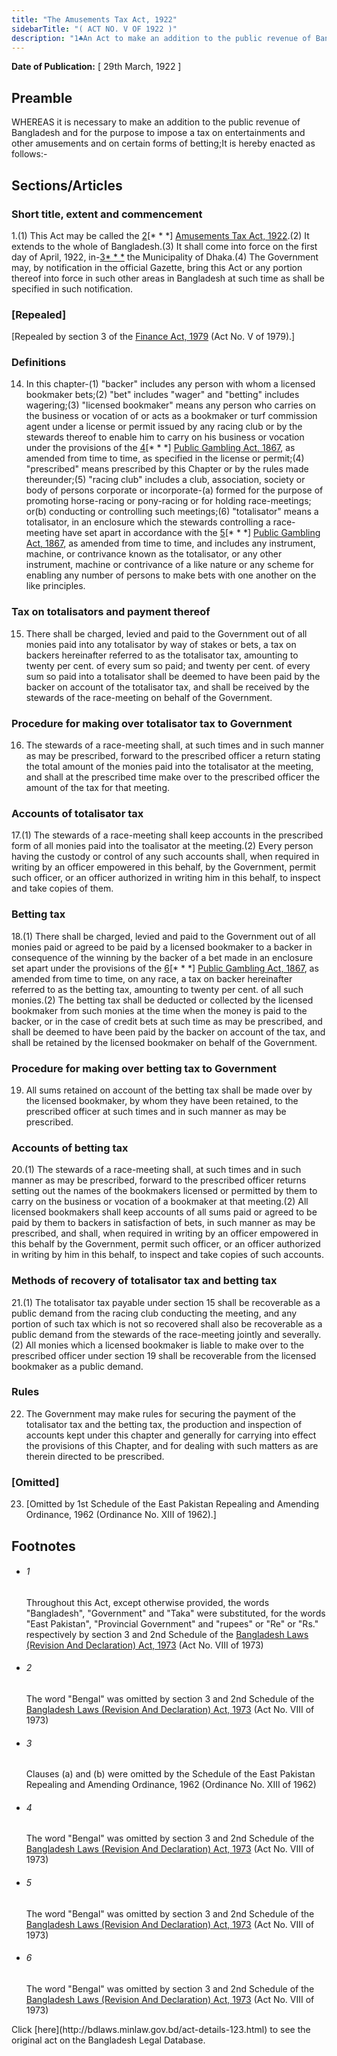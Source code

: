 ```yaml
---
title: "The Amusements Tax Act, 1922"
sidebarTitle: "( ACT NO. V OF 1922 )"
description: "1♣An Act to make an addition to the public revenue of Bangladesh and for that purpose to impose a tax on entertainments and other amusements and on certain forms of betting."
---
```


**Date of Publication:** [ 29th March, 1922 ]

## Preamble

WHEREAS it is necessary to make an addition to the public revenue of Bangladesh and for the purpose to impose a tax on entertainments and other amusements and on certain forms of betting;It is hereby enacted as follows:-

## Sections/Articles

### Short title, extent and commencement

1.(1) This Act may be called the [2](1)[\* \* \*] [Amusements Tax Act, 1922](/laws/act-123 "Amusements Tax Act, 1922").(2) It extends to the whole of Bangladesh.(3) It shall come into force on the first day of April, 1922, in-[3](2)[\* \* \*](c) the Municipality of Dhaka.(4) The Government may, by notification in the official Gazette, bring this Act or any portion thereof into force in such other areas in Bangladesh at such time as shall be specified in such notification.

### [Repealed]

[Repealed by section 3 of the [Finance Act, 1979](/laws/act-584 "Finance Act, 1979") (Act No. V of 1979).]

### Definitions

14. In this chapter-(1) "backer" includes any person with whom a licensed bookmaker bets;(2) "bet" includes "wager" and "betting" includes wagering;(3) "licensed bookmaker" means any person who carries on the business or vocation of or acts as a bookmaker or turf commission agent under a license or permit issued by any racing club or by the stewards thereof to enable him to carry on his business or vocation under the provisions of the [4](1)[\* \* \*] [Public Gambling Act, 1867](/laws/act-16 "Public Gambling Act, 1867"), as amended from time to time, as specified in the license or permit;(4) "prescribed" means prescribed by this Chapter or by the rules made thereunder;(5) "racing club" includes a club, association, society or body of persons corporate or incorporate-(a) formed for the purpose of promoting horse-racing or pony-racing or for holding race-meetings; or(b) conducting or controlling such meetings;(6) "totalisator" means a totalisator, in an enclosure which the stewards controlling a race-meeting have set apart in accordance with the [5](2)[\* \* \*] [Public Gambling Act, 1867](/laws/act-16 "Public Gambling Act, 1867"), as amended from time to time, and includes any instrument, machine, or contrivance known as the totalisator, or any other instrument, machine or contrivance of a like nature or any scheme for enabling any number of persons to make bets with one another on the like principles.

### Tax on totalisators and payment thereof

15. There shall be charged, levied and paid to the Government out of all monies paid into any totalisator by way of stakes or bets, a tax on backers hereinafter referred to as the totalisator tax, amounting to twenty per cent. of every sum so paid; and twenty per cent. of every sum so paid into a totalisator shall be deemed to have been paid by the backer on account of the totalisator tax, and shall be received by the stewards of the race-meeting on behalf of the Government.

### Procedure for making over totalisator tax to Government

16. The stewards of a race-meeting shall, at such times and in such manner as may be prescribed, forward to the prescribed officer a return stating the total amount of the monies paid into the totalisator at the meeting, and shall at the prescribed time make over to the prescribed officer the amount of the tax for that meeting.

### Accounts of totalisator tax

17.(1) The stewards of a race-meeting shall keep accounts in the prescribed form of all monies paid into the toalisator at the meeting.(2) Every person having the custody or control of any such accounts shall, when required in writing by an officer empowered in this behalf, by the Government, permit such officer, or an officer authorized in writing him in this behalf, to inspect and take copies of them.

### Betting tax

18.(1) There shall be charged, levied and paid to the Government out of all monies paid or agreed to be paid by a licensed bookmaker to a backer in consequence of the winning by the backer of a bet made in an enclosure set apart under the provisions of the [6](1)[\* \* \*] [Public Gambling Act, 1867](/laws/act-16 "Public Gambling Act, 1867"), as amended from time to time, on any race, a tax on backer hereinafter referred to as the betting tax, amounting to twenty per cent. of all such monies.(2) The betting tax shall be deducted or collected by the licensed bookmaker from such monies at the time when the money is paid to the backer, or in the case of credit bets at such time as may be prescribed, and shall be deemed to have been paid by the backer on account of the tax, and shall be retained by the licensed bookmaker on behalf of the Government.

### Procedure for making over betting tax to Government

19. All sums retained on account of the betting tax shall be made over by the licensed bookmaker, by whom they have been retained, to the prescribed officer at such times and in such manner as may be prescribed.

### Accounts of betting tax

20.(1) The stewards of a race-meeting shall, at such times and in such manner as may be prescribed, forward to the prescribed officer returns setting out the names of the bookmakers licensed or permitted by them to carry on the business or vocation of a bookmaker at that meeting.(2) All licensed bookmakers shall keep accounts of all sums paid or agreed to be paid by them to backers in satisfaction of bets, in such manner as may be prescribed, and shall, when required in writing by an officer empowered in this behalf by the Government, permit such officer, or an officer authorized in writing by him in this behalf, to inspect and take copies of such accounts.

### Methods of recovery of totalisator tax and betting tax

21.(1) The totalisator tax payable under section 15 shall be recoverable as a public demand from the racing club conducting the meeting, and any portion of such tax which is not so recovered shall also be recoverable as a public demand from the stewards of the race-meeting jointly and severally.(2) All monies which a licensed bookmaker is liable to make over to the prescribed officer under section 19 shall be recoverable from the licensed bookmaker as a public demand.

### Rules

22. The Government may make rules for securing the payment of the totalisator tax and the betting tax, the production and inspection of accounts kept under this chapter and generally for carrying into effect the provisions of this Chapter, and for dealing with such matters as are therein directed to be prescribed.

### [Omitted]

23. [Omitted by 1st Schedule of the East Pakistan Repealing and Amending Ordinance, 1962 (Ordinance No. XIII of 1962).]

## Footnotes

- ###### 1

  Throughout this Act, except otherwise provided, the words "Bangladesh", "Government" and "Taka" were substituted, for the words "East Pakistan", "Provincial Government" and "rupees" or "Re" or "Rs." respectively by section 3 and 2nd Schedule of the [Bangladesh Laws (Revision And Declaration) Act, 1973](/laws/act-430 "Bangladesh Laws (Revision And Declaration) Act, 1973") (Act No. VIII of 1973)

- ###### 2

  The word "Bengal" was omitted by section 3 and 2nd Schedule of the [Bangladesh Laws (Revision And Declaration) Act, 1973](/laws/act-430 "Bangladesh Laws (Revision And Declaration) Act, 1973") (Act No. VIII of 1973)

- ###### 3

  Clauses (a) and (b) were omitted by the Schedule of the East Pakistan Repealing and Amending Ordinance, 1962 (Ordinance No. XIII of 1962)

- ###### 4

  The word "Bengal" was omitted by section 3 and 2nd Schedule of the [Bangladesh Laws (Revision And Declaration) Act, 1973](/laws/act-430 "Bangladesh Laws (Revision And Declaration) Act, 1973") (Act No. VIII of 1973)

- ###### 5

  The word "Bengal" was omitted by section 3 and 2nd Schedule of the [Bangladesh Laws (Revision And Declaration) Act, 1973](/laws/act-430 "Bangladesh Laws (Revision And Declaration) Act, 1973") (Act No. VIII of 1973)

- ###### 6

  The word "Bengal" was omitted by section 3 and 2nd Schedule of the [Bangladesh Laws (Revision And Declaration) Act, 1973](/laws/act-430 "Bangladesh Laws (Revision And Declaration) Act, 1973") (Act No. VIII of 1973)

<Note>
  Click [here](http://bdlaws.minlaw.gov.bd/act-details-123.html) to see the original act on the Bangladesh Legal Database.
</Note>
